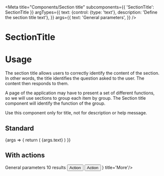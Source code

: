
<Meta
  title="Components/Section title"
  subcomponents={{
    'SectionTitle': SectionTitle
  }}
  argTypes={{
    text: {control: {type: 'text'}, description: 'Define the section title text'},
  }}
  args={{
    text: 'General parameters',
  }}
/>

# SectionTitle

# Usage

The section title allows users to correctly identify the content of the section. In other words, the title identifies the question asked to the user. The content then responds to them.

A page of the application may have to present a set of different functions, so we will use sections to group each item by group. The Section title component will identify the function of the group.

Use this component only for title, not for description or help message.

## Standard

<Canvas>
  <Story name="Standard">
    {args => {
      return (
        <SectionTitle>
          <SectionTitle.Title>{args.text}</SectionTitle.Title>
        </SectionTitle>
      )
    }}
  </Story>
</Canvas>

<ArgsTable story="Standard" />

## With actions
<Canvas>
  <Story name="Actions">
    <SectionTitle>
      <SectionTitle.Title>General parameters</SectionTitle.Title>
      <SectionTitle.Spacer />
      <SectionTitle.Information>10 results</SectionTitle.Information>
      <SectionTitle.Separator />
      <Button>Action</Button>
      <Button>Action</Button>
      <IconButton icon={<MoreIcon />} title='More'/>
    </SectionTitle>
  </Story>
</Canvas>

